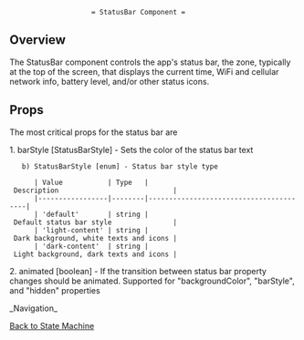 

                     = StatusBar Component =

== Overview ==

The StatusBar component controls the app's status bar, the zone,
typically at the top of the screen, that displays the current time,
WiFi and cellular network info, battery level, and/or other status
icons.


== Props ==

The most critical props for the status bar are

1. barStyle [StatusBarStyle] - Sets the color of the status bar text

    b) StatusBarStyle [enum] - Status bar style type

       | Value           | Type   | Description                            |
       |-----------------|--------|----------------------------------------|
       | 'default'       | string | Default status bar style               |
       | 'light-content' | string | Dark background, white texts and icons |
       | 'dark-content'  | string | Light background, dark texts and icons |

2. animated [boolean] - If the transition between status bar property changes should be animated. Supported for "backgroundColor", "barStyle", and "hidden" properties


{{https://reactnative.dev/docs/statusbar|React Native Docs: StatusBar}}


_Navigation_

[[State Machine|Back to State Machine]]
